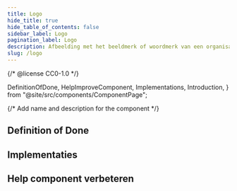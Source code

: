 ```yaml
---
title: Logo
hide_title: true
hide_table_of_contents: false
sidebar_label: Logo
pagination_label: Logo
description: Afbeelding met het beeldmerk of woordmerk van een organisatie.
slug: /logo
---
```


{/* @license CC0-1.0 */}

  DefinitionOfDone,
  HelpImproveComponent,
  Implementations,
  Introduction,
} from "@site/src/components/ComponentPage";

{/* Add name and description for the component */}


<Introduction component={component} headingLevel={1} description={description} />

## Definition of Done

<DefinitionOfDone component={component} headingLevel={3} />

## Implementaties

<Implementations component={component} headingLevel={3} />

## Help component verbeteren

<HelpImproveComponent component={component} headingLevel={3} />
